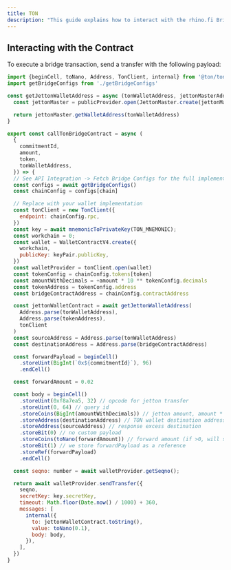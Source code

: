 ```yaml
---
title: TON
description: "This guide explains how to interact with the rhino.fi Bridge contract on TON."
---
```


## Interacting with the Contract
To execute a bridge transaction, send a transfer with the following payload:

<CodeGroup>

  ```javascript @ton/ton
  import {beginCell, toNano, Address, TonClient, internal} from '@ton/ton'
  import getBridgeConfigs from './getBridgeConfigs'

  const getJettonWalletAddress = async (tonWalletAddress, jettonMasterAddress, publicProvider) => {
    const jettonMaster = publicProvider.open(JettonMaster.create(jettonMasterAddress))

    return jettonMaster.getWalletAddress(tonWalletAddress)
  }

  export const callTonBridgeContract = async (
    {
      commitmentId,
      amount,
      token,
      tonWalletAddress,
    }) => {
    // See API Integration -> Fetch Bridge Configs for the full implementation
    const configs = await getBridgeConfigs()
    const chainConfig = configs[chain]

    // Replace with your wallet implementation
    const tonClient = new TonClient({
      endpoint: chainConfig.rpc,
    })
    const key = await mnemonicToPrivateKey(TON_MNEMONIC);
    const workchain = 0;
    const wallet = WalletContractV4.create({
      workchain,
      publicKey: keyPair.publicKey,
    })
    const walletProvider = tonClient.open(wallet)
    const tokenConfig = chainConfig.tokens[token]
    const amountWithDecimals = +amount * 10 ** tokenConfig.decimals
    const tokenAddress = tokenConfig.address
    const bridgeContractAddress = chainConfig.contractAddress

    const jettonWalletContract = await getJettonWalletAddress(
      Address.parse(tonWalletAddress),
      Address.parse(tokenAddress),
      tonClient
    )
    const sourceAddress = Address.parse(tonWalletAddress)
    const destinationAddress = Address.parse(bridgeContractAddress)

    const forwardPayload = beginCell()
      .storeUint(BigInt(`0x${commitmentId}`), 96)
      .endCell()

    const forwardAmount = 0.02

    const body = beginCell()
      .storeUint(0xf8a7ea5, 32) // opcode for jetton transfer
      .storeUint(0, 64) // query id
      .storeCoins(BigInt(amountWithDecimals)) // jetton amount, amount * 10^9
      .storeAddress(destinationAddress) // TON wallet destination address
      .storeAddress(sourceAddress) // response excess destination
      .storeBit(0) // no custom payload
      .storeCoins(toNano(forwardAmount)) // forward amount (if >0, will send notification message)
      .storeBit(1) // we store forwardPayload as a reference
      .storeRef(forwardPayload)
      .endCell()

    const seqno: number = await walletProvider.getSeqno();

    return await walletProvider.sendTransfer({
      seqno,
      secretKey: key.secretKey,
      timeout: Math.floor(Date.now() / 1000) + 360,
      messages: [
        internal({
          to: jettonWalletContract.toString(),
          value: toNano(0.1),
          body: body,
        }),
      ],
    })
  }
  ```
</CodeGroup>
